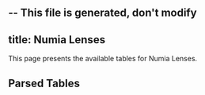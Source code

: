 -- This file is generated, don't modify
---
title: Numia Lenses
---



This page presents the available tables for Numia Lenses.




## Parsed Tables
<Table data={json} tag="parsed_table"/>
    
    